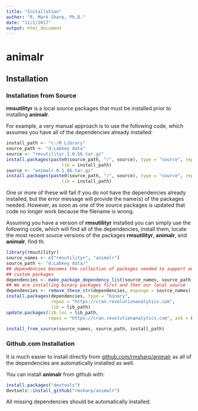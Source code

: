 ```yaml
---
title: "Installation"
author: "R. Mark Sharp, Ph.D."
date: "11/1/2017"
output: html_document
---
```


# animalr
## Installation

### Installation from Source
__rmsutilityr__ is a local source packages that must be installed prior to 
installing __animalr__.

For example, a very manual approach is to use the following code, which
assumes you have all of the dependencies already installed:
```r
install_path <- "c:/R Library"
source_path <- "d:Labkey data"
source <- "rmsutilityr.1.0.56.tar.gz"
install.packages(paste0(source_path, "/", source), type = "source", repos = NULL,
                     lib = install_path)
source <- "animalr.0.1.86.tar.gz"
install.packages(paste0(source_path, "/", source), type = "source", repos = NULL,
                     lib = install_path)

```
One or more of these will fail if you do not have the dependencies already 
installed, but the error message will provide the name(s) of the packages 
needed.
However, as soon as one of the source packages is updated that code no longer 
work because the filename is wrong.

Assuming you have a version of __rmsutilityr__ installed you can simply use 
the following code, which will find all of the dependencies, install them,
locate the most recent source versions of the packages __rmsutilityr__,
__animalr__, and __animalr__, find th.
```r
library(rmsutilityr)
source_names <- c("rmsutilityr", "animalr")
source_path <- "d:Labkey data/"
## dependencies becomes the collection of packages needed to support our
## custom packages
dependencies <- make_package_dependency_list(source_names, source_path)
## We are installing binary packages first and then our local source
dependencies <- remove_these_str(dependencies, expunge = source_names)
install.packages(dependencies, type = "binary",
                 repos = "https://cran.revolutionanalytics.com",
                 lib = lib_path)
update.packages(lib.loc = lib_path,
                repos = "https://cran.revolutionanalytics.com", ask = FALSE)

install_from_source(source_names, source_path, install_path)

```

### Github.com Installation

It is much easier to install directly from
[github.com/rmsharp/animalr](https://github.com/rmsharp/animalr) as all of 
the dependencies are automatically installed as well.

You can install **animalr** from github with:

```r
install.packages("devtools")
devtools::install_github("rmsharp/animalr")

```

All missing dependencies should be automatically installed.
